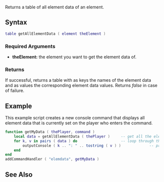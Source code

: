
{{Server function}}

Returns a table of all element data of an element.

==Syntax==
<syntaxhighlight lang="lua">
table getAllElementData ( element theElement )
</syntaxhighlight>
{{OOP||[[/element.md|element]]:getAllData||}}

===Required Arguments===
*'''theElement:''' the element you want to get the element data of.

===Returns===
If successful, returns a table with as keys the names of the element data and as values the corresponding element data values. Returns ''false'' in case of failure.

==Example==
This example script creates a new console command that displays all element data that is currently set on the player who enters the command.
<syntaxhighlight lang="lua">
function getMyData ( thePlayer, command )
    local data = getAllElementData ( thePlayer )     -- get all the element data of the player who entered the command
    for k, v in pairs ( data ) do                    -- loop through the table that was returned
        outputConsole ( k .. ": " .. tostring ( v ) )             -- print the name (k) and value (v) of each element data, we need to make the value a string, since it can be of any data type
    end
end
addCommandHandler ( "elemdata", getMyData )
</syntaxhighlight>

==See Also==
{{Element functions}}